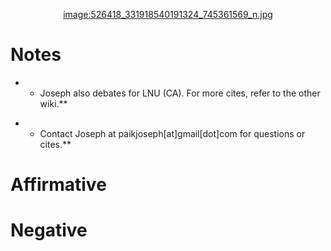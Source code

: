 <span style="display: block; text-align: center;">[[image:526418_331918540191324_745361569_n.jpg]]
</span>

=Notes= 

**Joseph also debates for LNU (CA). For more cites, refer to the other wiki.** 

**Contact Joseph at paikjoseph[at]gmail[dot]com for questions or cites.** 

=Affirmative= 

=Negative=